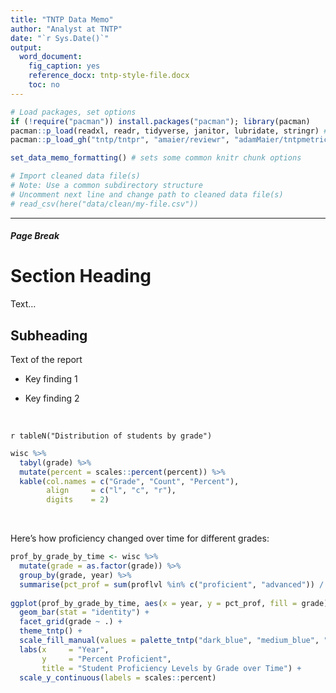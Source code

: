 ```yaml
---
title: "TNTP Data Memo"
author: "Analyst at TNTP"
date: "`r Sys.Date()`"
output:
  word_document:
    fig_caption: yes
    reference_docx: tntp-style-file.docx
    toc: no
---
```


<!-- Initializing knitr -->
```r
# Load packages, set options
if (!require("pacman")) install.packages("pacman"); library(pacman)
pacman::p_load(readxl, readr, tidyverse, janitor, lubridate, stringr) # add more here as needed
pacman::p_load_gh("tntp/tntpr", "amaier/reviewr", "adamMaier/tntpmetrics")

set_data_memo_formatting() # sets some common knitr chunk options
```

<!-- Import data file(s) -->

```r

# Import cleaned data file(s)
# Note: Use a common subdirectory structure
# Uncomment next line and change path to cleaned data file(s)
# read_csv(here("data/clean/my-file.csv"))

```

<!-- The next line is a horizontal rule -->
***


<!------------------------ Executive Summary ------------------------>
##### Page Break

Section Heading
=======================

Text...

Subheading
--------------------------------------------------------

Text of the report

* Key finding 1

* Key finding 2


<br/> <!--  The <br/> tag is a way to introduce vertical spacing -->

<!-- Use inline R and the function tableN to create a table caption.-->
`r tableN("Distribution of students by grade")`

```r

wisc %>%
  tabyl(grade) %>%
  mutate(percent = scales::percent(percent)) %>%
  kable(col.names = c("Grade", "Count", "Percent"), 
        align     = c("l", "c", "r"), 
        digits    = 2)

```

<br/>

Here's how proficiency changed over time for different grades:
<br/>

```r

prof_by_grade_by_time <- wisc %>%
  mutate(grade = as.factor(grade)) %>%
  group_by(grade, year) %>%
  summarise(pct_prof = sum(proflvl %in% c("proficient", "advanced")) / sum(!is.na(proflvl)))
  
ggplot(prof_by_grade_by_time, aes(x = year, y = pct_prof, fill = grade)) +
  geom_bar(stat = "identity") +
  facet_grid(grade ~ .) +
  theme_tntp() +
  scale_fill_manual(values = palette_tntp("dark_blue", "medium_blue", "light_blue", "green", "gold", "medium_gray")) +
  labs(x     = "Year", 
       y     = "Percent Proficient", 
       title = "Student Proficiency Levels by Grade over Time") +
  scale_y_continuous(labels = scales::percent)

```

